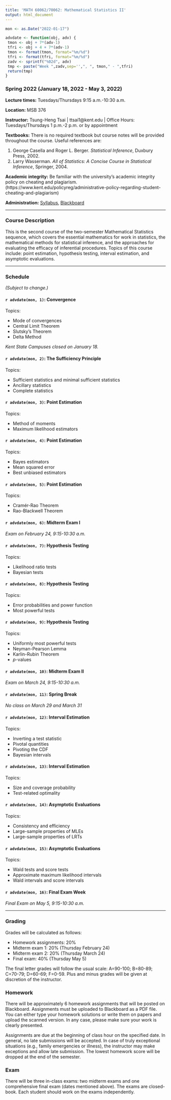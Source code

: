 ```yaml
---
title: 'MATH 60062/70062: Mathematical Statistics II'
output: html_document
---
```


```r
mon <- as.Date("2022-01-17")

advdate <- function(obj, adv) {
 tmon <- obj + 7*(adv-1)
 tfri <- obj + 4 + 7*(adv-1)
 tmon <- format(tmon, format="%m/%d")
 tfri <- format(tfri, format="%m/%d")
 zadv <- sprintf("%02d", adv)
 tmp <- paste("Week ",zadv,sep='',", ", tmon," - ",tfri)
 return(tmp)
}
```

### Spring 2022 (January 18, 2022 - May 3, 2022)

__Lecture times:__ Tuesdays/Thursdays 9:15 a.m.-10:30 a.m.

__Location:__ MSB 376

__Instructor:__ Tsung-Heng Tsai | ttsai1@kent.edu | Office Hours: Tuesdays/Thursdays 1 p.m.-2 p.m. or by appointment

__Textbooks:__ There is no required textbook but course notes will be provided throughout the course. Useful references are: 

1. George Casella and Roger L. Berger. _Statistical Inference_, Duxbury Press, 2002.
2. Larry Wasserman. _All of Statistics: A Concise Course in Statistical Inference_, Springer, 2004.

__Academic integrity:__ Be familiar with the university's academic integrity policy on cheating and plagiarism. (https://www.kent.edu/policyreg/administrative-policy-regarding-student-cheating-and-plagiarism)

__Administration:__ [Syllabus](mathstat2-S22-syllabus.pdf), [Blackboard](https://learn.kent.edu/)

---

### Course Description

This is the second course of the two-semester Mathematical Statistics sequence, which covers the essential mathematics for work in statistics, the mathematical methods for statistical inference, and the approaches for evaluating the efficacy of inferential procedures. Topics of this course include: point estimation, hypothesis testing, interval estimation, and asymptotic evaluations.

---

### Schedule 
_(Subject to change.)_

#### `r advdate(mon, 1)`: Convergence

Topics:

* Mode of convergences
* Central Limit Theorem
* Slutsky's Theorem 
* Delta Method

_Kent State Campuses closed on January 18._

#### `r advdate(mon, 2)`: The Sufficiency Principle

Topics:

* Sufficient statistics and minimal sufficient statistics
* Ancillary statistics
* Complete statistics

####  `r advdate(mon, 3)`: Point Estimation

Topics:

* Method of moments
* Maximum likelihood estimators

####  `r advdate(mon, 4)`: Point Estimation

Topics:

* Bayes estimators
* Mean squared error
* Best unbiased estimators

####  `r advdate(mon, 5)`: Point Estimation

Topics:

* Cramér-Rao Theorem
* Rao-Blackwell Theorem

####  `r advdate(mon, 6)`: Midterm Exam I

_Exam on February 24, 9:15-10:30 a.m._

####  `r advdate(mon, 7)`: Hypothesis Testing

Topics:

* Likelihood ratio tests
* Bayesian tests

####  `r advdate(mon, 8)`: Hypothesis Testing

Topics:

* Error probabilities and power function
* Most powerful tests

####  `r advdate(mon, 9)`: Hypothesis Testing

Topics:

* Uniformly most powerful tests
* Neyman-Pearson Lemma
* Karlin-Rubin Theorem
* $p$-values

####  `r advdate(mon, 10)`: Midterm Exam II

_Exam on March 24, 9:15-10:30 a.m._

####  `r advdate(mon, 11)`: Spring Break

_No class on March 29 and March 31_

####  `r advdate(mon, 12)`: Interval Estimation

Topics:

* Inverting a test statistic
* Pivotal quantities
* Pivoting the CDF
* Bayesian intervals

#### `r advdate(mon, 13)`: Interval Estimation

Topics:

* Size and coverage probability
* Test-related optimality

####  `r advdate(mon, 14)`: Asymptotic Evaluations

Topics:

* Consistency and efficiency
* Large-sample properties of MLEs
* Large-sample properties of LRTs

####  `r advdate(mon, 15)`: Asymptotic Evaluations

Topics:

* Wald tests and score tests
* Approximate maximum likelihood intervals
* Wald intervals and score intervals

####  `r advdate(mon, 16)`: Final Exam Week

_Final Exam on May 5, 9:15-10:30 a.m._

---

### Grading

Grades will be calculated as follows:

* Homework assignments: 20%
* Midterm exam 1: 20% (Thursday February 24) 
* Midterm exam 2: 20% (Thursday March 24) 
* Final exam: 40% (Thursday May 5) 

The final letter grades will follow the usual scale: A=90-100; B=80-89; C=70-79; D=60-69; F=0-59. Plus and minus grades will be given at discretion of the instructor.

### Homework

There will be approximately 6 homework assignments that will be posted on Blackboard. Assignments must be uploaded to Blackboard as a PDF file. You can either type your homework solutions or write them on papers and upload the scanned version. In any case, please make sure your work is clearly presented.

Assignments are due at the beginning of class hour on the specified date. In general, no late submissions will be accepted. In case of truly exceptional situations (e.g., family emergencies or illness), the instructor may make exceptions and allow late submission. The lowest homework score will be dropped at the end of the semester. 

### Exam

There will be three in-class exams: two midterm exams and one comprehensive final exam (dates mentioned above). The exams are closed-book. Each student should work on the exams independently. 

